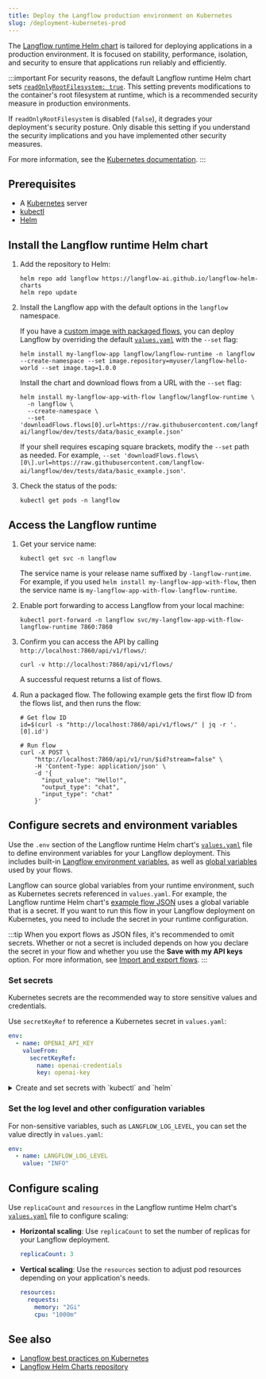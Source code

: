 ```yaml
---
title: Deploy the Langflow production environment on Kubernetes
slug: /deployment-kubernetes-prod
---
```



The [Langflow runtime Helm chart](https://github.com/langflow-ai/langflow-helm-charts/blob/main/charts/langflow-runtime) is tailored for deploying applications in a production environment. It is focused on stability, performance, isolation, and security to ensure that applications run reliably and efficiently.

:::important
For security reasons, the default Langflow runtime Helm chart sets [`readOnlyRootFilesystem: true`](https://github.com/langflow-ai/langflow-helm-charts/blob/main/charts/langflow-runtime/values.yaml#L46). This setting prevents modifications to the container's root filesystem at runtime, which is a recommended security measure in production environments.

If `readOnlyRootFilesystem` is disabled (`false`), it degrades your deployment's security posture. Only disable this setting if you understand the security implications and you have implemented other security measures.

For more information, see the [Kubernetes documentation](https://kubernetes.io/docs/tasks/configure-pod-container/security-context/).
:::

## Prerequisites

- A [Kubernetes](https://kubernetes.io/docs/setup/) server
- [kubectl](https://kubernetes.io/docs/tasks/tools/#kubectl)
- [Helm](https://helm.sh/docs/intro/install/)

## Install the Langflow runtime Helm chart

1. Add the repository to Helm:

    ```shell
    helm repo add langflow https://langflow-ai.github.io/langflow-helm-charts
    helm repo update
    ```

2. Install the Langflow app with the default options in the `langflow` namespace.

    <Tabs groupId="">
    <TabItem value="Install chart with custom image" label="Install chart with custom image" default>

    If you have a [custom image with packaged flows](/deployment-docker#package-your-flow-as-a-docker-image), you can deploy Langflow by overriding the default [`values.yaml`](https://github.com/langflow-ai/langflow-helm-charts/blob/main/charts/langflow-runtime/values.yaml) with the `--set` flag:

    ```shell
    helm install my-langflow-app langflow/langflow-runtime -n langflow --create-namespace --set image.repository=myuser/langflow-hello-world --set image.tag=1.0.0
    ```

    </TabItem>
    <TabItem value="Install chart and download flow" label="Install chart and download flow">

    Install the chart and download flows from a URL with the `--set` flag:

    ```shell
    helm install my-langflow-app-with-flow langflow/langflow-runtime \
      -n langflow \
      --create-namespace \
      --set 'downloadFlows.flows[0].url=https://raw.githubusercontent.com/langflow-ai/langflow/dev/tests/data/basic_example.json'
    ```

    If your shell requires escaping square brackets, modify the `--set` path as needed.
    For example, `--set 'downloadFlows.flows\[0\].url=https://raw.githubusercontent.com/langflow-ai/langflow/dev/tests/data/basic_example.json'`.

    </TabItem>
    </Tabs>

3. Check the status of the pods:

    ```shell
    kubectl get pods -n langflow
    ```

## Access the Langflow runtime

1. Get your service name:

    ```shell
    kubectl get svc -n langflow
    ```

    The service name is your release name suffixed by `-langflow-runtime`. For example, if you used `helm install my-langflow-app-with-flow`, then the service name is `my-langflow-app-with-flow-langflow-runtime`.

2. Enable port forwarding to access Langflow from your local machine:

    ```shell
    kubectl port-forward -n langflow svc/my-langflow-app-with-flow-langflow-runtime 7860:7860
    ```

3. Confirm you can access the API by calling `http://localhost:7860/api/v1/flows/`:

    ```shell
    curl -v http://localhost:7860/api/v1/flows/
    ```

    A successful request returns a list of flows.

4. Run a packaged flow.
The following example gets the first flow ID from the flows list, and then runs the flow:

    ```shell
    # Get flow ID
    id=$(curl -s "http://localhost:7860/api/v1/flows/" | jq -r '.[0].id')

    # Run flow
    curl -X POST \
        "http://localhost:7860/api/v1/run/$id?stream=false" \
        -H 'Content-Type: application/json' \
        -d '{
          "input_value": "Hello!",
          "output_type": "chat",
          "input_type": "chat"
        }'
    ```

## Configure secrets and environment variables

Use the `.env` section of the Langflow runtime Helm chart's [`values.yaml`](https://github.com/langflow-ai/langflow-helm-charts/blob/main/charts/langflow-runtime/values.yaml) file to define environment variables for your Langflow deployment.
This includes built-in [Langflow environment variables](/environment-variables), as well as [global variables](/configuration-global-variables) used by your flows.

Langflow can source global variables from your runtime environment, such as Kubernetes secrets referenced in `values.yaml`.
For example, the Langflow runtime Helm chart's [example flow JSON](https://raw.githubusercontent.com/langflow-ai/langflow-helm-charts/refs/heads/main/examples/flows/basic-prompting-hello-world.json) uses a global variable that is a secret.
If you want to run this flow in your Langflow deployment on Kubernetes, you need to include the secret in your runtime configuration.

:::tip
When you export flows as JSON files, it's recommended to omit secrets.
Whether or not a secret is included depends on how you declare the secret in your flow and whether you use the **Save with my API keys** option.
For more information, see [Import and export flows](/concepts-flows-import).
:::

### Set secrets

Kubernetes secrets are the recommended way to store sensitive values and credentials.

Use `secretKeyRef` to reference a Kubernetes secret in `values.yaml`:

```yaml
env:
  - name: OPENAI_API_KEY
    valueFrom:
      secretKeyRef:
        name: openai-credentials
        key: openai-key
```

<details>
<summary>Create and set secrets with `kubectl` and `helm`</summary>

You can use `kubectl` and `helm` commands to create and set secrets:

1. Create a secret:

    ```shell
    kubectl create secret generic openai-credentials \
      --namespace langflow \
      --from-literal=OPENAI_API_KEY=sk...
    ```

2. Verify the secret exists:

    ```shell
    kubectl get secrets -n langflow openai-credentials
    ```

    The result is encrypted.

3. Upgrade the Helm release to use the secret:

    ```shell
    helm upgrade my-langflow-app-image langflow/langflow-runtime -n langflow \
      --reuse-values \
      --set "extraEnv[0].name=OPENAI_API_KEY" \
      --set "extraEnv[0].valueFrom.secretKeyRef.name=openai-credentials" \
      --set "extraEnv[0].valueFrom.secretKeyRef.key=OPENAI_API_KEY"
    ```

    Escape square brackets if required by your shell.

</details>

### Set the log level and other configuration variables

For non-sensitive variables, such as `LANGFLOW_LOG_LEVEL`, you can set the value directly in `values.yaml`:

```yaml
env:
  - name: LANGFLOW_LOG_LEVEL
    value: "INFO"
```

## Configure scaling

Use `replicaCount` and `resources` in the Langflow runtime Helm chart's [`values.yaml`](https://github.com/langflow-ai/langflow-helm-charts/blob/main/charts/langflow-runtime/values.yaml) file to configure scaling:

* **Horizontal scaling**: Use `replicaCount` to set the number of replicas for your Langflow deployment.

    ```yaml
    replicaCount: 3
    ```

* **Vertical scaling**: Use the `resources` section to adjust pod resources depending on your application's needs.

    ```yaml
    resources:
      requests:
        memory: "2Gi"
        cpu: "1000m"
    ```

## See also

* [Langflow best practices on Kubernetes](/deployment-prod-best-practices)
* [Langflow Helm Charts repository](https://github.com/langflow-ai/langflow-helm-charts)